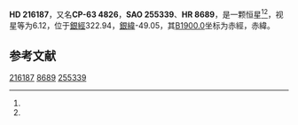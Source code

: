 {{Starbox begin
| name = HD 216187
}}
{{Starbox observe
| epoch = [[J2000.0|J2000.0]]
| constell = {{星座名待查}}<ref name=SIMBAD>{{cite web
 | url=http://simbad.u-strasbg.fr/simbad/sim-id?Ident=HR+8689
 | title =Pulsating variable Star
 | publisher=Centre de Données astronomiques de Strasbourg
 | work=SIMBAD
 | accessdate=2012-07-13}}</ref><ref name=DATA>{{cite web
 | url=http://vizier.u-strasbg.fr/viz-bin/VizieR-5?-out.add=.&-source=5050&-corr=PK=HR&-out.max=9999&HR=8689
 | title=VizieR Detailed Page
 | accessdate=2012-07-13
 | archive-date=2016-03-04
 | archive-url=https://web.archive.org/web/20160304213651/http://vizier.u-strasbg.fr/viz-bin/VizieR-5?-out.add=.&-source=5050&-corr=PK=HR&-out.max=9999&HR=8689
 | dead-url=no
 }}</ref>
| 星官 = 
| ra = {{RA|22|52|9.9}}<ref name=SIMBAD /><ref name=DATA />
| dec = {{DEC|-63|11|19}}<ref name=SIMBAD /><ref name=DATA />
| appmag_v = 6.12<ref name=SIMBAD /><ref name=DATA />
}}
{{Starbox character
| class = K0III<ref name=SIMBAD /><ref name=DATA />
| b-v = 1.03<ref name=SIMBAD /><ref name=DATA />
| u-b = 0.94<ref name=SIMBAD /><ref name=DATA />
| r-i = <ref name=SIMBAD /><ref name=DATA />
| variable = 
}}
{{Starbox astrometry
| radial_v = 0.94
| prop_mo_ra = -4
| parallax = 
| p_error = 
}}
{{Starbox catalog
| names =CP-63 4826，[[SAO星表|SAO]] 255339，[[HD星表|HD]] 216187，[[HR星表|HR]] 8689}}
{{Starbox reference |Simbad=HR+8689}}
{{Starbox end}}

'''HD 216187'''，又名'''CP-63 4826'''，'''SAO 255339'''、'''HR 8689'''，是一颗恒星<ref name=SIMBAD /><ref name=DATA />，视星等为6.12，位于[[銀道座標系|銀經]]322.94，[[銀道座標系|銀緯]]-49.05，其[[B1900.0|B1900.0]]坐标为赤經{{RA|22|45|40.6}}，赤緯{{DEC|-63|-49.05|4}}。

== 参考文献 ==
{{reflist}}

{{star-stub}}

[[Category:HD和HDE天體|216187]]
[[Category:HR天體|8689]]
[[Category:SAO天體|255339]]